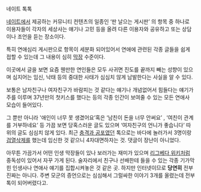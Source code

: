 네이트 톡톡

[[네이트]]에서 제공하는 커뮤니티 컨텐츠의 일종인 ‘판 날으는 게시판’ 의 항목 중 하나로 이용자들이 각자의 세상사는 얘기나 고민 등을 올려 다른 이용자와 공유하고 또는 상담이나 조언을 듣는 장소이다. 

특히 연애심리 게시판으로 항목이 세분화 되어있어서 연애에 관련된 각종 글들을 쉽게 접할 수 있는데 그 내용이 심히 [[막장]] 수준이다.

이곳에서 글을 보면 요즘 웬만한 연인들은 모두 사귀면 진도를 끝까지 빼는 성향이 있으며 심지어는 임신, 낙태 등의 중대한 사태가 심심치 않게 남발한다는 사실을 알 수 있다.

보통은 남자친구나 여자친구가 바람피는 것 같다는 얘기나 개념없어서 힘들다는 얘기가 주를 이루며 37년만의 첫키스를 했다는 등의 각종 인간이 보여줄 수 있는 모든 연애사 모습이 들어있다. 

그 뿐만 아니라  '애인이 너무 못 생겼어요’혹은 ‘남친이 돈을 너무 안써요’ , ‘여친이 관계를 거부하네요’ 등 가끔 보면 당혹스러운 글도 있으며 ‘여자친구의 언니가 좋습니다’ 따위의 글도 심심치 않게 있다. 최근 [[충격과 공포]]였던 톡으로는 바다에 놀러가서 3명이랑 [[검열삭제]]를 했는데 임신한 것 같으니 4자대면하자는 것. 댓글이 장난이 아니었다.

아무튼 가끔가서 어떤 인생 막장들이 있나 보러가는 재미가 있으며 [[리그베다 위키]]처럼 중독성이 있어서 자꾸 가게 된다. 술자리에서 친구나 선배한테 들을 수 있는 각종 기가막힌 인생사나 연애사 얘기를 집합시켜놓은 것 같은 곳. 하지만 인터넷이므로 '''당연히''' 전부 진짜는 아니다. 주변 모군의 증언으로는 심심해서 그럴싸한 이야기 3개를 올렸는데 전부 톡이 되어버렸다고.
